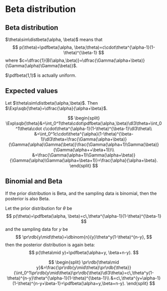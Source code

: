 # Beta distribution




::: {#def-distribution-beta}
## Beta distribution
$\theta\sim\distbeta(\alpha, \beta)$ means that 
$$
p(\theta)=\pdfbeta(\alpha, \beta;\theta)=c\cdot\theta^{\alpha-1}(1-\theta)^{\beta-1}
$$
where $c=\dfrac{1}{B(\alpha,\beta)}=\dfrac{\Gamma(\alpha+\beta)}{\Gamma(\alpha)\Gamma(\beta)}$.
:::


$\pdfbeta(1,1)$ is actually uniform.



## Expected values

::: {#thm-dist-beta-exp}
Let $\theta\sim\distbeta(\alpha,\beta)$. Then $\Exp\sqb{\theta}=\dfrac{\alpha}{\alpha+\beta}$.
:::
::: {.proof}
$$
\begin{split}
    \Exp\sqb{\theta}&=\int_0^1\theta\cdot\pdfbeta(\alpha,\beta)\dl3\theta=\int_0^1\theta\cdot c\cdot\theta^{\alpha-1}(1-\theta)^{\beta-1}\dl3\theta\\
    &=\int_0^1c\cdot\theta^{\alpha}(1-\theta)^{\beta-1}\dl3\theta=\frac{\Gamma(\alpha+\beta)}{\Gamma(\alpha)\Gamma(\beta)}\frac{\Gamma(\alpha+1)\Gamma(\beta)}{\Gamma(\alpha++\beta+1)}\\
    &=\frac{\Gamma(\alpha+1)\Gamma(\alpha+\beta)}{\Gamma(\alpha)\Gamma(\alpha+\beta+1)}=\frac{\alpha}{\alpha+\beta}.
\end{split}
$$
:::

## Binomial and Beta
If the prior distribution is Beta, and the sampling data is binomial, then the posterior is also Beta.

::: {#thm-beta-relationstobinom}
Let the prior distribution for $\theta$ be 
$$
p(\theta)=\pdfbeta(\alpha, \beta)=c\,\theta^{\alpha-1}(1-\theta)^{\beta-1}
$$ 
and the sampling data for $y$ be 
$$
\pr\rdb{y\mid\theta}=\dbinom{n}{y}\theta^y(1-\theta)^{n-y},
$$
then the posterior distribution is again beta: 
$$
p(\theta\mid y)=\pdfbeta(\alpha+y, \beta+n-y).
$$
:::

::: {.proof}
$$
\begin{split}
    \pr\rdb{\theta\mid y}&=\frac{\pr\rdb{y\mid\theta}\pr\rdb{\theta}}{\int_0^1\pr\rdb{y\mid\theta}\pr\rdb{\theta}\dl3\theta}=c\,\theta^y(1-\theta)^{n-y}\theta^{\alpha-1}(1-\theta)^{\beta-1}\\
    &=c\,\theta^{y+\alpha-1}(1-\theta)^{n-y+\beta-1}=\pdfbeta(\alpha+y,\beta+n-y).
\end{split}
$$
:::

